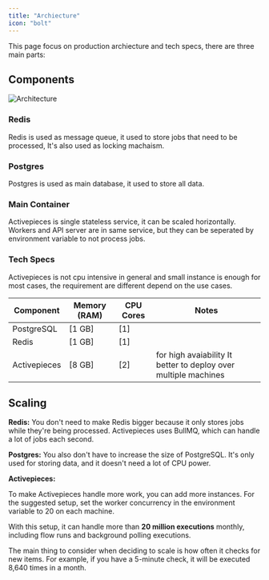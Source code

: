 ```yaml
---
title: "Archiecture"
icon: "bolt"
---
```


This page focus on production archiecture and tech specs, there are three main parts:

## Components

![Architecture](/resources/architecture.png)


### Redis

Redis is used as message queue, it used to store jobs that need to be processed, It's also used as locking machaism.

### Postgres 

Postgres is used as main database, it used to store all data.

### Main Container

Activepieces is single stateless service, it can be scaled horizontally. Workers and API server are in same service, but they can be seperated by environment variable to not process jobs.

### Tech Specs

Activepieces is not cpu intensive in general and small instance is enough for most cases, the requirement are different depend on the use cases.

| Component           | Memory (RAM) | CPU Cores | Notes                               |
|---------------------|--------------|-----------|-------------------------------------|
| PostgreSQL          | [1 GB]       | [1]       |   |
| Redis               | [1 GB]       | [1]       |      |
| Activepieces        | [8 GB]       | [2]      | for high avaiability It better to deploy over multiple machines|


## Scaling

**Redis:** You don't need to make Redis bigger because it only stores jobs while they're being processed. Activepieces uses BullMQ, which can handle a lot of jobs each second.

**Postgres:** You also don't have to increase the size of PostgreSQL. It's only used for storing data, and it doesn't need a lot of CPU power.

**Activepieces:**

To make Activepieces handle more work, you can add more instances. For the suggested setup, set the worker concurrency in the environment variable to 20 on each machine.

With this setup, it can handle more than **20 million executions** monthly, including flow runs and background polling executions.

The main thing to consider when deciding to scale is how often it checks for new items. For example, if you have a 5-minute check, it will be executed 8,640 times in a month.
